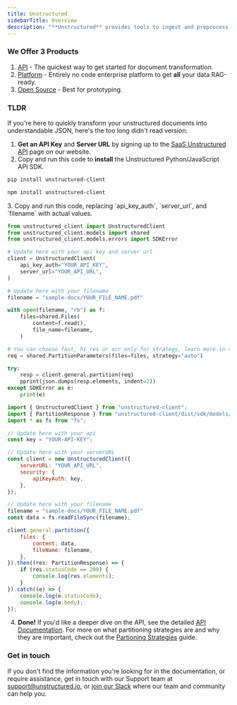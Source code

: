 ```yaml
---
title: Unstructured
sidebarTitle: Overview
description: "**Unstructured** provides tools to ingest and preprocess unstructured documents for `Retrieval Augmented Generation (RAG)` and `Fine Tuning`."
---
```


### We Offer 3 Products

1. [API](/api-reference/api-services/overview "API") - The quickest way to get started for document transformation.
2. [Platform](/platform/overview "Platform") - Entirely no code enterprise platform to get **all** your data RAG-ready.
3. [Open Source](/open-source/introduction/overview/ "OSS") - Best for prototyping.

### TLDR

If you're here to quickly transform your unstructured documents into understandable JSON, here's the too long didn't read version:

1. **Get an API Key** and **Server URL** by signing up to the [SaaS Unstructured API](https://unstructured.io/api-key-hosted) page on our website.
2. Copy and run this code to **install** the Unstructured Python/JavaScript API SDK.
<CodeGroup>

```bash  Python
pip install unstructured-client
```

```bash  JavaScript
npm install unstructured-client
```
</CodeGroup>
3. Copy and run this code, replacing `api_key_auth`, `server_url`, and `filename` with actual values.

<CodeGroup>

```python Python
from unstructured_client import UnstructuredClient
from unstructured_client.models import shared
from unstructured_client.models.errors import SDKError

# Update here with your api key and server url
client = UnstructuredClient(
    api_key_auth="YOUR_API_KEY",
    server_url="YOUR_API_URL",
)

# Update here with your filename
filename = "sample-docs/YOUR_FILE_NAME.pdf"

with open(filename, "rb") as f:
    files=shared.Files(
        content=f.read(),
        file_name=filename,
    )

# You can choose fast, hi_res or ocr_only for strategy, learn more in the docs at step 4
req = shared.PartitionParameters(files=files, strategy="auto")

try:
    resp = client.general.partition(req)
    pprint(json.dumps(resp.elements, indent=2))
except SDKError as e:
    print(e)
```

```javascript JavaScript
import { UnstructuredClient } from "unstructured-client";
import { PartitionResponse } from "unstructured-client/dist/sdk/models/operations";
import * as fs from "fs";

// Update here with your api 
const key = "YOUR-API-KEY";

// Update here with your serverURL
const client = new UnstructuredClient({
    serverURL: "YOUR_API_URL",
    security: {
        apiKeyAuth: key,
    },
});

// Update here with your filename
filename = "sample-docs/YOUR_FILE_NAME.pdf"
const data = fs.readFileSync(filename);

client.general.partition({
    files: {
        content: data,
        fileName: filename,
    },
}).then((res: PartitionResponse) => {
    if (res.statusCode == 200) {
        console.log(res.elements);
    }
}).catch((e) => {
    console.log(e.statusCode);
    console.log(e.body);
});
```
</CodeGroup>

4. **Done!** If you'd like a deeper dive on the API, see the detailed [API Documentation](/api-reference/api-services/overview "API"). For more on what partitioning strategies are and why they are important, check out the  [Partioning Strategies](/api-reference/api-services/partitioning "Partioning Strategies") guide.


   

### Get in touch

If you don't find the information you're looking for in the documentation, or require assistance,
get in touch with our Support team at [support@unstructured.io](mailto:support%40unstructured.io),
or [join our Slack](https://short.unstructured.io/pzw05l7) where our team and community can help you.
